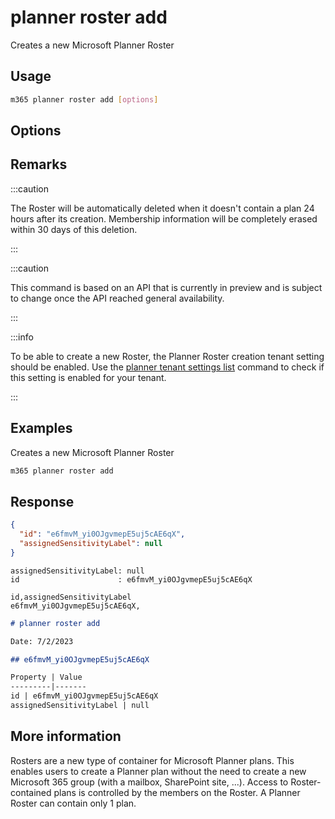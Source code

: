 
# planner roster add

Creates a new Microsoft Planner Roster

## Usage

```sh
m365 planner roster add [options]
```

## Options

<Global />

## Remarks

:::caution

The Roster will be automatically deleted when it doesn't contain a plan 24 hours after its creation. Membership information will be completely erased within 30 days of this deletion.

:::

:::caution

This command is based on an API that is currently in preview and is subject to change once the API reached general availability.

:::

:::info

To be able to create a new Roster, the Planner Roster creation tenant setting should be enabled. Use the [planner tenant settings list](../tenant/tenant-settings-list.mdx) command to check if this setting is enabled for your tenant.

:::

## Examples

Creates a new Microsoft Planner Roster

```sh
m365 planner roster add
```

## Response

<Tabs>
  <TabItem value="JSON">

  ```json
  {
    "id": "e6fmvM_yi0OJgvmepE5uj5cAE6qX",
    "assignedSensitivityLabel": null
  }
  ```

  </TabItem>
  <TabItem value="Text">

  ```text
  assignedSensitivityLabel: null
  id                      : e6fmvM_yi0OJgvmepE5uj5cAE6qX
  ```

  </TabItem>
  <TabItem value="CSV">

  ```csv
  id,assignedSensitivityLabel
  e6fmvM_yi0OJgvmepE5uj5cAE6qX,
  ```

  </TabItem>
  <TabItem value="Markdown">

  ```md
  # planner roster add

  Date: 7/2/2023

  ## e6fmvM_yi0OJgvmepE5uj5cAE6qX

  Property | Value
  ---------|-------
  id | e6fmvM_yi0OJgvmepE5uj5cAE6qX
  assignedSensitivityLabel | null
  ```

  </TabItem>
</Tabs>

## More information

Rosters are a new type of container for Microsoft Planner plans. This enables users to create a Planner plan without the need to create a new Microsoft 365 group (with a mailbox, SharePoint site, ...). Access to Roster-contained plans is controlled by the members on the Roster. A Planner Roster can contain only 1 plan.
